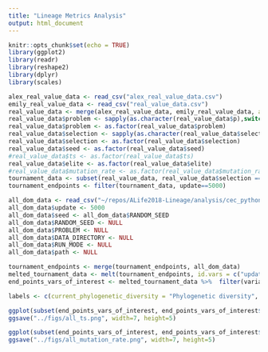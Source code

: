 ```yaml
---
title: "Lineage Metrics Analysis"
output: html_document
---
```


```r
knitr::opts_chunk$set(echo = TRUE)
library(ggplot2)
library(readr)
library(reshape2)
library(dplyr)
library(scales)
```


```r
alex_real_value_data <- read_csv("alex_real_value_data.csv")
emily_real_value_data <- read_csv("real_value_data.csv")
real_value_data <- merge(alex_real_value_data, emily_real_value_data, all = TRUE)
real_value_data$problem <- sapply(as.character(real_value_data$p),switch,"0"="Himmelblau","1"="Six-hump camel back","2"="Shubert", "6"="Composition function 2")
real_value_data$problem <- as.factor(real_value_data$problem)
real_value_data$selection <- sapply(as.character(real_value_data$selection),switch,"0"="Tournament","1"="Lexicase","2"="Eco-EA", "3"="MAP-Elites", "4"="Roulette", "5"="Drift")
real_value_data$selection <- as.factor(real_value_data$selection)
real_value_data$seed <- as.factor(real_value_data$seed)
#real_value_data$ts <- as.factor(real_value_data$ts)
real_value_data$elite <- as.factor(real_value_data$elite)
#real_value_data$mutation_rate <- as.factor(real_value_data$mutation_rate)
tournament_data <- subset(real_value_data, real_value_data$selection == "Tournament" & real_value_data$elite == 0)
tournament_endpoints <- filter(tournament_data, update==5000)

all_dom_data <- read_csv("~/repos/ALife2018-Lineage/analysis/cec_python_library/all_dom_data.csv")
all_dom_data$update <- 5000
all_dom_data$seed <- all_dom_data$RANDOM_SEED
all_dom_data$RANDOM_SEED <- NULL
all_dom_data$PROBLEM <- NULL
all_dom_data$DATA_DIRECTORY <- NULL
all_dom_data$RUN_MODE <- NULL
all_dom_data$path <- NULL

tournament_endpoints <- merge(tournament_endpoints, all_dom_data)
melted_tournament_data <- melt(tournament_endpoints, id.vars = c("update", "selection", "seed", "elite", "mutation_rate", "le", "p", "problem", "g", "ts", "TOURNAMENT_SIZE", "FITNESS_INTERVAL", "RESOURCE_SELECT__OUTFLOW", "MUTATION_STD", "SELECTION_METHOD", "RESOURCE_SELECT__RES_AMOUNT", "HINT_GRID_RES", "RESOURCE_SELECT__RES_INFLOW", "LEXICASE_EPSILON", "SYSTEMATICS_INTERVAL", "RESOURCE_SELECT__FRAC", "RESOURCE_SELECT__COST", "RESOURCE_SELECT__MAX_BONUS", "POP_SNAPSHOT_INTERVAL", "POP_SIZE", "ELITE_SELECT__ELITE_CNT", "GENERATIONS"))
end_points_vars_of_interest <- melted_tournament_data %>%  filter(variable %in% c("mrca_depth", "dominant_deleterious_steps", "mean_evolutionary_distinctiveness", "variance_evolutionary_distinctiveness", "current_phylogenetic_diversity", "mean_pairwise_distance", "variance_pairwise_distance", "phenotypic_volatility"))

labels <- c(current_phylogenetic_diversity = "Phylogenetic diversity", dominant_deleterious_steps = "Dominant deleterious steps", mean_evolutionary_distinctiveness="Mean evo. distinctiveness", mean_pairwise_distance="Mean pairwise distance", mrca_depth="MRCA depth", variance_evolutionary_distinctiveness="Variance evo. distinctiveness", variance_pairwise_distance = "Variance pairwise distance", phenotypic_volatility="Phenotypic volatility")


```

```r
ggplot(subset(end_points_vars_of_interest, end_points_vars_of_interest$mutation_rate==.001), aes(x=ts, y=value, color=problem, group=problem)) + stat_summary(fun.y = median, fun.ymin = function(x){quantile(x)[2]}, fun.ymax=function(x){quantile(x)[4]}) +stat_summary(geom="line", fun.y=median)+ theme_classic() + scale_x_log10("Tournament size", breaks=c(2,4,8,16)) + scale_y_continuous("", labels=comma) + facet_wrap(~variable, scales="free_y", labeller = labeller(variable=labels)) + scale_color_discrete("Problem") + theme(legend.position = "bottom")
ggsave("../figs/all_ts.png", width=7, height=5) 
```


```r
ggplot(subset(end_points_vars_of_interest, end_points_vars_of_interest$ts==4), aes(x=mutation_rate, y=value, color=problem)) + stat_summary(fun.y = median, fun.ymin = function(x){quantile(x)[2]}, fun.ymax=function(x){quantile(x)[4]}) +stat_summary(geom="line", fun.y=median)+ theme_classic() + scale_x_log10("Mutation rate", labels=scientific) + scale_y_continuous("", labels=comma) + facet_wrap(~variable, scales="free_y", labeller = labeller(variable=labels)) +scale_color_discrete("Problem") +theme(legend.position = "bottom")
ggsave("../figs/all_mutation_rate.png", width=7, height=5)

```